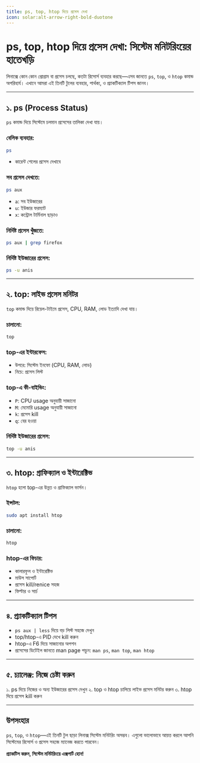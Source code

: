 ```yaml
---
title: ps, top, htop দিয়ে প্রসেস দেখা
icon: solar:alt-arrow-right-bold-duotone
---
```


# ps, top, htop দিয়ে প্রসেস দেখা: সিস্টেম মনিটরিংয়ের হাতেখড়ি

লিনাক্সে কোন কোন প্রোগ্রাম বা প্রসেস চলছে, কতটা রিসোর্স ব্যবহার করছে—এসব জানতে `ps`, `top`, ও `htop` কমান্ড অপরিহার্য। এখানে আমরা এই তিনটি টুলের ব্যবহার, পার্থক্য, ও প্র্যাকটিক্যাল টিপস জানব।

---

## ১. ps (Process Status)

`ps` কমান্ড দিয়ে সিস্টেমে চলমান প্রসেসের তালিকা দেখা যায়।

### বেসিক ব্যবহার:
```bash
ps
```
- কারেন্ট শেলের প্রসেস দেখাবে

### সব প্রসেস দেখতে:
```bash
ps aux
```
- `a`: সব ইউজারের
- `u`: ইউজার ফরম্যাট
- `x`: কন্ট্রোল টার্মিনাল ছাড়াও

### নির্দিষ্ট প্রসেস খুঁজতে:
```bash
ps aux | grep firefox
```

### নির্দিষ্ট ইউজারের প্রসেস:
```bash
ps -u anis
```

---

## ২. top: লাইভ প্রসেস মনিটর

`top` কমান্ড দিয়ে রিয়েল-টাইমে প্রসেস, CPU, RAM, লোড ইত্যাদি দেখা যায়।

### চালানো:
```bash
top
```

### top-এর ইন্টারফেস:
- উপরে: সিস্টেম ইনফো (CPU, RAM, লোড)
- নিচে: প্রসেস লিস্ট

### top-এ কী-বাইন্ডিং:
- `P`: CPU usage অনুযায়ী সাজানো
- `M`: মেমোরি usage অনুযায়ী সাজানো
- `k`: প্রসেস kill
- `q`: বের হওয়া

### নির্দিষ্ট ইউজারের প্রসেস:
```bash
top -u anis
```

---

## ৩. htop: গ্রাফিক্যাল ও ইন্টারেক্টিভ

`htop` হলো top-এর উন্নত ও গ্রাফিক্যাল ভার্সন।

### ইন্সটল:
```bash
sudo apt install htop
```

### চালানো:
```bash
htop
```

### htop-এর ফিচার:
- কালারফুল ও ইন্টারেক্টিভ
- মাউস সাপোর্ট
- প্রসেস kill/renice সহজ
- ফিল্টার ও সার্চ

---

## ৪. প্র্যাকটিক্যাল টিপস

- `ps aux | less` দিয়ে বড় লিস্ট সহজে দেখুন
- top/htop-এ PID দেখে kill করুন
- htop-এ F6 দিয়ে সাজানোর অপশন
- প্রসেসের ডিটেইল জানতে man page পড়ুন: `man ps`, `man top`, `man htop`

---

## ৫. চ্যালেঞ্জ: নিজে চেষ্টা করুন

১. ps দিয়ে নিজের ও অন্য ইউজারের প্রসেস দেখুন
২. top ও htop চালিয়ে লাইভ প্রসেস মনিটর করুন
৩. htop দিয়ে প্রসেস kill করুন

---

## উপসংহার

`ps`, `top`, ও `htop`—এই তিনটি টুল ছাড়া লিনাক্স সিস্টেম মনিটরিং অসম্ভব। এগুলো ভালোভাবে আয়ত্ত করলে আপনি সিস্টেমের রিসোর্স ও প্রসেস সহজে ম্যানেজ করতে পারবেন।

**প্র্যাকটিস করুন, সিস্টেম মনিটরিংয়ে এক্সপার্ট হোন!**
